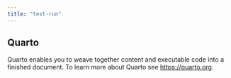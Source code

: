 ```yaml
---
title: "test-run"
---
```


## Quarto

Quarto enables you to weave together content and executable code into a finished document. To learn more about Quarto see <https://quarto.org>.
